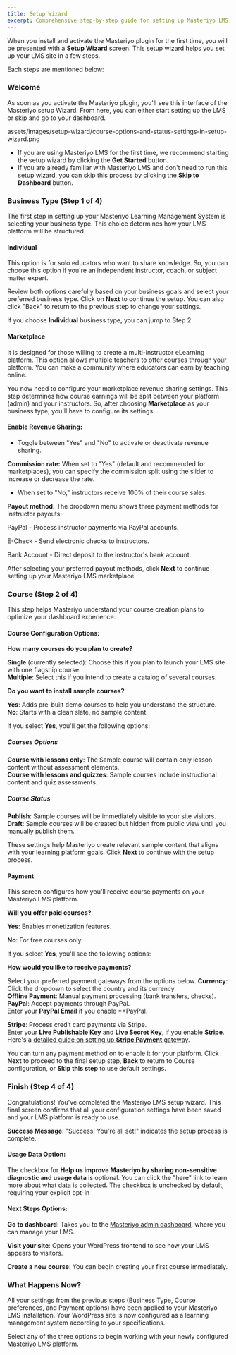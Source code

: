 ```yaml
---
title: Setup Wizard
excerpt: Comprehensive step-by-step guide for setting up Masteriyo LMS in WordPress. Learn how to continue with the Setup Wizard and configure other settings.
---
```


When you install and activate the Masteriyo plugin for the first time, you will be presented with a **Setup Wizard** screen. This setup wizard helps you set up your LMS site in a few steps.

Each steps are mentioned below:

### Welcome

As soon as you activate the Masteriyo plugin, you'll see this interface of the Masteriyo setup Wizard. From here, you can either start setting up the LMS or skip and go to your dashboard.

assets/images/setup-wizard/course-options-and-status-settings-in-setup-wizard.png

- If you are using Masteriyo LMS for the first time, we recommend starting the setup wizard by clicking the **Get Started** button.
- If you are already familiar with Masteriyo LMS and don't need to run this setup wizard, you can skip this process by clicking the **Skip to Dashboard** button.

### Business Type (Step 1 of 4)

The first step in setting up your Masteriyo Learning Management System is selecting your business type. This choice determines how your LMS platform will be structured.

#### Individual
This option is for solo educators who want to share knowledge. So, you can choose this option if you're an independent instructor, coach, or subject matter expert.

Review both options carefully based on your business goals and select your preferred business type. Click on **Next** to continue the setup. You can also click "Back" to return to the previous step to change your settings. 

If you choose **Individual** business type, you can jump to Step 2.

#### Marketplace
It is designed for those willing to create a multi-instructor eLearning platform. This option allows multiple teachers to offer courses through your platform. You can make a community where educators can earn by teaching online. 

You now need to configure your marketplace revenue sharing settings. This step determines how course earnings will be split between your platform (admin) and your instructors. So, after choosing **Marketplace** as your business type, you'll have to configure its settings:

#### Enable Revenue Sharing:

- Toggle between "Yes" and "No" to activate or deactivate revenue sharing. 

**Commission rate:** When set to "Yes" (default and recommended for marketplaces), you can specify the commission split using the slider to increase or decrease the rate. 
- When set to "No," instructors receive 100% of their course sales. 

**Payout method:** The dropdown menu shows three payment methods for instructor payouts:

PayPal - Process instructor payments via PayPal accounts.  

E-Check - Send electronic checks to instructors.  

Bank Account - Direct deposit to the instructor's bank account.  

After selecting your preferred payout methods, click **Next** to continue setting up your Masteriyo LMS marketplace.

### Course (Step 2 of 4)

This step helps Masteriyo understand your course creation plans to optimize your dashboard experience.

#### Course Configuration Options:
**How many courses do you plan to create?** 

**Single** (currently selected): Choose this if you plan to launch your LMS site with one flagship course.  
**Multiple**: Select this if you intend to create a catalog of several courses.

**Do you want to install sample courses?**

**Yes**: Adds pre-built demo courses to help you understand the structure.   
**No**: Starts with a clean slate, no sample content.  

If you select **Yes**, you'll get the following options: 

##### Courses Options
**Course with lessons only**: The Sample course will contain only lesson content without assessment elements.  
**Course with lessons and quizzes**:  Sample courses include instructional content and quiz assessments.

##### Course Status
**Publish**: Sample courses will be immediately visible to your site visitors.   
**Draft**: Sample courses will be created but hidden from public view until you manually publish them.

These settings help Masteriyo create relevant sample content that aligns with your learning platform goals. Click **Next** to continue with the setup process.


#### Payment
This screen configures how you'll receive course payments on your Masteriyo LMS platform. 

**Will you offer paid courses?**

**Yes**: Enables monetization features.   

**No**: For free courses only. 

If you select **Yes**, you'll see the following options:

**How would you like to receive payments?**

Select your preferred payment gateways from the options below. 
  **Currency**: Click the dropdown to select the country and its currency.  
  **Offline Payment**: Manual payment processing (bank transfers, checks).  
  **PayPal**: Accept payments through PayPal.  
    Enter your **PayPal Email** if you enable **PayPal.   

  **Stripe**: Process credit card payments via Stripe.   
    Enter your **Live Publishable Key** and **Live Secret Key**, if you enable **Stripe**. Here's a [detailed guide on setting up **Stripe Payment** gateway](https://docs.masteriyo.com/free-addons/stripe-payment-gateway). 

You can turn any payment method on to enable it for your platform. Click **Next** to proceed to the final setup step, **Back** to return to Course configuration, or **Skip this step** to use default settings.

### Finish (Step 4 of 4)
Congratulations! You've completed the Masteriyo LMS setup wizard. This final screen confirms that all your configuration settings have been saved and your LMS platform is ready to use. 

**Success Message**: "Success! You're all set!" indicates the setup process is complete. 

#### Usage Data Option:

The checkbox for **Help us improve Masteriyo by sharing non-sensitive diagnostic and usage data** is optional. You can click the "here" link to learn more about what data is collected.
The checkbox is unchecked by default, requiring your explicit opt-in

#### Next Steps Options:
**Go to dashboard**: Takes you to the [Masteriyo admin dashboard](https://docs.masteriyo.com/getting-started/masteriyo-dashboard), where you can manage your LMS.

**Visit your site**: Opens your WordPress frontend to see how your LMS appears to visitors.

**Create a new course**: You can begin creating your first course immediately.

### What Happens Now?
All your settings from the previous steps (Business Type, Course preferences, and Payment options) have been applied to your Masteriyo LMS installation. Your WordPress site is now configured as a learning management system according to your specifications. 

Select any of the three options to begin working with your newly configured Masteriyo LMS platform.
